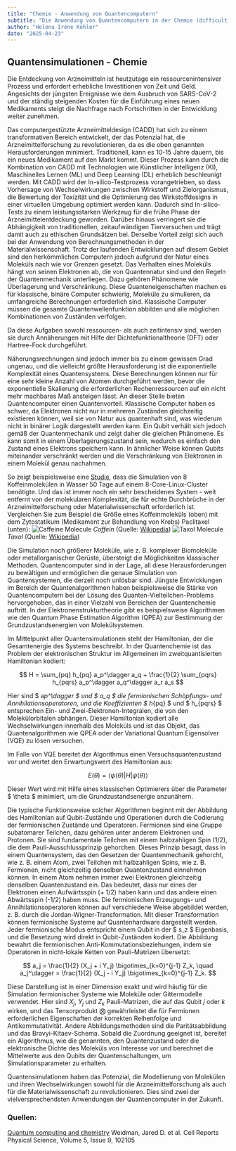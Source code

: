 ```yaml
---
title: "Chemie - Anwendung von Quantencomputern"
subtitle: "Die Anwendung von Quantencomputern in der Chemie (difficult)"
author: "Helena Iréne Köhler"
date: "2025-04-23"
---
```


## Quantensimulationen - Chemie

Die Entdeckung von Arzneimitteln ist heutzutage ein ressourcenintensiver Prozess und erfordert erhebliche Investitionen von
Zeit und Geld. Angesichts der jüngsten Ereignisse wie dem Ausbruch von SARS-CoV-2 und der ständig
steigenden Kosten für die Einführung eines neuen Medikaments steigt die Nachfrage nach Fortschritten in der
Entwicklung weiter zunehmen.

Das computergestützte Arzneimitteldesign (CADD) hat sich zu einem transformativen Bereich entwickelt, der das Potenzial hat, die Arzneimittelforschung zu revolutionieren, da es die oben genannten Herausforderungen minimiert. Traditionell,
kann es 10-15 Jahre dauern, bis ein neues Medikament auf den Markt kommt.
Dieser Prozess kann durch die Kombination von CADD mit Technologien wie Künstlicher Intelligenz (KI),
Maschinelles Lernen (ML) und Deep Learning (DL) erheblich beschleunigt werden. Mit CADD wird der In-silico-Testprozess vorangetrieben, so dass
Vorhersage von Wechselwirkungen zwischen Wirkstoff und Zielorganismus, die Bewertung der Toxizität und die Optimierung des Wirkstoffdesigns in einer
virtuellen Umgebung optimiert werden kann. Dadurch sind In-silico-Tests zu einem leistungsstarken Werkzeug für die frühe Phase der
Arzneimittelentdeckung geworden. Darüber hinaus verringert sie die Abhängigkeit von traditionellen, zeitaufwändigen
Tierversuchen und trägt damit auch zu ethischen Grundsätzen bei. Derselbe Vorteil zeigt sich auch bei der Anwendung von Berechnungsmethoden in der Materialwissenschaft. Trotz der laufenden Entwicklungen auf diesem Gebiet sind den herkömmlichen Computern jedoch aufgrund der Natur eines Moleküls nach wie vor Grenzen gesetzt.
Das Verhalten eines Moleküls hängt von seinen Elektronen ab, die von Quantennatur sind und den Regeln der Quantenmechanik unterliegen. Dazu gehören Phänomene wie Überlagerung und Verschränkung. Diese Quanteneigenschaften machen es für klassische, binäre Computer schwierig, Moleküle zu simulieren, da umfangreiche Berechnungen erforderlich sind.
Klassische Computer müssen die gesamte Quantenwellenfunktion abbilden und alle möglichen Kombinationen von Zuständen verfolgen.

Da diese Aufgaben sowohl ressourcen- als auch zeitintensiv sind, werden sie durch Annäherungen mit Hilfe der Dichtefunktionaltheorie (DFT) oder Hartree-Fock durchgeführt.

Näherungsrechnungen sind jedoch immer bis zu einem gewissen Grad ungenau, und die vielleicht größte Herausforderung ist die exponentielle Komplexität eines Quantensystems. Diese Berechnungen können nur für eine sehr kleine Anzahl von Atomen durchgeführt werden, bevor die exponentielle Skalierung die erforderlichen Rechenressourcen auf ein nicht mehr machbares Maß ansteigen lässt.
An dieser Stelle bieten Quantencomputer einen Quantenvorteil. Klassische Computer haben es schwer, da Elektronen nicht nur in mehreren Zuständen gleichzeitig existieren können, weil sie von Natur aus quantenhaft sind, was wiederum nicht in binärer Logik dargestellt werden kann. Ein Qubit verhält sich jedoch gemäß der Quantenmechanik und zeigt daher die gleichen Phänomene. Es kann somit in einem Überlagerungszustand sein, wodurch es einfach den Zustand eines Elektrons speichern kann. In ähnlicher Weise können Qubits miteinander verschränkt werden und die Verschränkung von Elektronen in einem Molekül genau nachahmen.

So zeigt beispielsweise eine [Studie](https://pubmed.ncbi.nlm.nih.gov/21812485/), dass die Simulation von 8 Koffeinmolekülen in Wasser 50 Tage auf einem 8-Core-Linux-Cluster benötigte. Und das ist immer noch ein sehr bescheidenes System - weit entfernt von der molekularen Komplexität, die für echte Durchbrüche in der Arzneimittelforschung oder Materialwissenschaft erforderlich ist. Vergleichen Sie zum Beispiel die Größe eines Koffeinmoleküls (oben) mit dem Zytostatikum (Medikament zur Behandlung von Krebs) Paclitaxel (unten):
![Caffeine Molecule](/posts/assets/entries/qchemistry/caffeinemol.png)
_Coffein_ (Quelle: [Wikipedia](https://en.m.wikipedia.org/wiki/File:Caffeine_%281%29_3D_ball.png))
![Taxol Molecule](/posts/assets/entries/qchemistry/taxolmol.png)
_Taxol_ (Quelle: [Wikipedia](https://en.m.wikipedia.org/wiki/File:Taxol%28Paclitaxel%293D.png))

Die Simulation noch größerer Moleküle, wie z. B. komplexer Biomoleküle oder metallorganischer Gerüste, übersteigt die Möglichkeiten klassischer Methoden.
Quantencomputer sind in der Lage, all diese Herausforderungen zu bewältigen und ermöglichen die genaue Simulation von Quantensystemen, die derzeit noch unlösbar sind. Jüngste Entwicklungen im Bereich der Quantenalgorithmen haben beispielsweise die Stärke von Quantencomputern bei der Lösung des Quanten-Vielteilchen-Problems hervorgehoben, das in einer Vielzahl von Bereichen der Quantenchemie auftritt. In der Elektronenstrukturtheorie gibt es beispielsweise Algorithmen wie den Quantum Phase Estimation Algorithm (QPEA) zur Bestimmung der Grundzustandsenergien von Molekülsystemen.

Im Mittelpunkt aller Quantensimulationen steht der Hamiltonian, der die Gesamtenergie des Systems beschreibt. In der Quantenchemie ist das Problem der elektronischen Struktur im Allgemeinen im zweitquantisierten Hamiltonian kodiert:

$$
H = \sum_{pq} h_{pq} a_p^\dagger a_q + \frac{1}{2} \sum_{pqrs} h_{pqrs} a_p^\dagger a_q^\dagger a_r a_s
$$

Hier sind $ a*p^\dagger $ und $ a_q $ die fermionischen Schöpfungs- und Annihilationsoperatoren, und die Koeffizienten $ h*{pq} $ und $ h\_{pqrs} $ entsprechen Ein- und Zwei-Elektronen-Integralen, die von den Molekülorbitalen abhängen. Dieser Hamiltonian kodiert alle Wechselwirkungen innerhalb des Moleküls und ist das Objekt, das Quantenalgorithmen wie QPEA oder der Variational Quantum Eigensolver (VQE) zu lösen versuchen.

Im Falle von VQE bereitet der Algorithmus einen Versuchsquantenzustand vor und wertet den Erwartungswert des Hamiltonian aus:

$$
E(\theta) = \langle\psi(\theta)| H |\psi(\theta)\rangle
$$

Dieser Wert wird mit Hilfe eines klassischen Optimierers über die Parameter $ \theta $ minimiert, um die Grundzustandsenergie anzunähern.

Die typische Funktionsweise solcher Algorithmen beginnt mit der Abbildung des Hamiltonian auf Qubit-Zustände und Operationen durch die Codierung der fermionischen Zustände und Operatoren. Fermionen sind eine Gruppe subatomarer Teilchen, dazu gehören unter anderem Elektronen und Protonen. Sie sind fundamentale Teilchen mit einem halbzahligen Spin (1/2), die dem Pauli-Ausschlussprinzip gehorchen. Dieses Prinzip besagt, dass in einem Quantensystem, das den Gesetzen der Quantenmechanik gehorcht, wie z. B. einem Atom, zwei Teilchen mit halbzahligen Spins, wie z. B. Fermionen, nicht gleichzeitig denselben Quantenzustand einnehmen können. In einem Atom nehmen immer zwei Elektronen gleichzeitig denselben Quantenzustand ein. Das bedeutet, dass nur eines der Elektronen einen Aufwärtsspin (+ 1/2) haben kann und das andere einen Abwärtsspin (-1/2) haben muss.
Die fermionischen Erzeugungs- und Annihilationsoperatoren können auf verschiedene Weise abgebildet werden, z. B. durch die Jordan-Wigner-Transformation. Mit dieser Transformation können fermionische Systeme auf Quantenhardware dargestellt werden. Jeder fermionische Modus entspricht einem Qubit in der $ s_z $ Eigenbasis, und die Besetzung wird direkt in Qubit-Zuständen kodiert. Die Abbildung bewahrt die fermionischen Anti-Kommutationsbeziehungen, indem sie Operatoren in nicht-lokale Ketten von Pauli-Matrizen übersetzt:

$$
a_j = \frac{1}{2} (X_j + i Y_j) \bigotimes_{k=0}^{j-1} Z_k, \quad
a_j^\dagger = \frac{1}{2} (X_j - i Y_j) \bigotimes_{k=0}^{j-1} Z_k.
$$

Diese Darstellung ist in einer Dimension exakt und wird häufig für die Simulation fermionischer Systeme wie Moleküle oder Gittermodelle verwendet. Hier sind $X_j$, $Y_j$ und $Z_k$ Pauli-Matrizen, die auf das Qubit $j$ oder $k$ wirken, und das Tensorprodukt $\bigotimes$ gewährleistet die für Fermionen erforderlichen Eigenschaften der korrekten Reihenfolge und Antikommutativität. Andere Abbildungsmethoden sind die Paritätsabbildung und das Bravyi-Kitaev-Schema. Sobald die Zuordnung geeignet ist, bereitet ein Algorithmus, wie die genannten, den Quantenzustand oder die elektronische Dichte des Moleküls von Interesse vor und berechnet die Mittelwerte aus den Qubits der Quantenschaltungen, um Simulationsparameter zu erhalten.

Quantensimulationen haben das Potenzial, die Modellierung von Molekülen und ihren Wechselwirkungen sowohl für die Arzneimittelforschung als auch für die Materialwissenschaft zu revolutionieren. Dies sind zwei der vielversprechendsten Anwendungen der Quantencomputer in der Zukunft.

### Quellen:

[Quantum computing and chemistry](<https://www.cell.com/cell-reports-physical-science/fulltext/S2666-3864(24)00383-7?_returnURL=https%3A%2F%2Flinkinghub.elsevier.com%2Fretrieve%2Fpii%2FS2666386424003837%3Fshowall%3Dtrue>)
Weidman, Jared D. et al.
Cell Reports Physical Science, Volume 5, Issue 9, 102105
